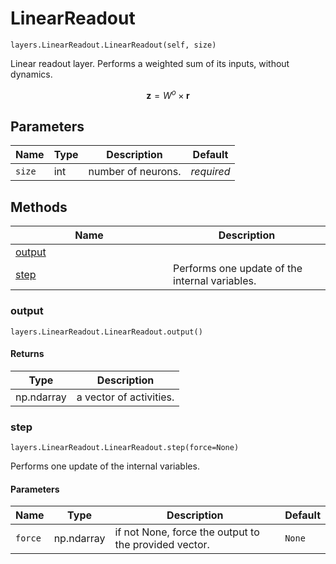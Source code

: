# LinearReadout { #water_tank.layers.LinearReadout.LinearReadout }

`layers.LinearReadout.LinearReadout(self, size)`

Linear readout layer. Performs a weighted sum of its inputs, without dynamics.

$$\mathbf{z} = W^o \times \mathbf{r}$$

## Parameters

| Name   | Type   | Description        | Default    |
|--------|--------|--------------------|------------|
| `size` | int    | number of neurons. | _required_ |

## Methods

| Name | Description |
| --- | --- |
| [output](#water_tank.layers.LinearReadout.LinearReadout.output) |  |
| [step](#water_tank.layers.LinearReadout.LinearReadout.step) | Performs one update of the internal variables. |

### output { #water_tank.layers.LinearReadout.LinearReadout.output }

`layers.LinearReadout.LinearReadout.output()`

#### Returns

| Type       | Description             |
|------------|-------------------------|
| np.ndarray | a vector of activities. |

### step { #water_tank.layers.LinearReadout.LinearReadout.step }

`layers.LinearReadout.LinearReadout.step(force=None)`

Performs one update of the internal variables.

#### Parameters

| Name    | Type       | Description                                           | Default   |
|---------|------------|-------------------------------------------------------|-----------|
| `force` | np.ndarray | if not None, force the output to the provided vector. | `None`    |
